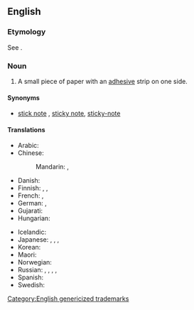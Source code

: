 ==English==
{{wikipedia}}

===Etymology===
See {{m|en|post-it}}.

===Noun===
{{en-noun}}

# A small piece of paper with an [[adhesive]] strip on one side.

====Synonyms====
* {{sense|paper with adhesive strip}} [[stick note]] {{qualifier|informal}}, [[sticky note]], [[sticky-note]]

====Translations====
{{trans-top|a small piece of paper with an adhesive strip on one side}}
* Arabic: {{t|ar|ورقة لاصقة|f}}
* Chinese:
*: Mandarin: {{t|cmn|便利貼|sc=Hani}}, {{t|cmn|便利贴|tr=biànlìtiē|sc=Hani}}
* Danish: {{t|da|post-it}}
* Finnish: {{t|fi|tarralappu}}, {{t|fi|muistilappu}}, {{t|fi|viestilappu}}
* French: {{t+|fr|post-it|m}} {{qualifier|also capitalised "Post-it" as in trademark}}, {{t+|fr|pense-bête}}
* German: {{t|de|Klebezettel|m}}, {{t|de|Haftnotiz}}
* Gujarati: {{t|gu|ચોંટતી ચિઠ્ઠી|f}}
* Hungarian: {{t|hu|post-it}}
{{trans-mid}}
* Icelandic: {{t|is|minnismiði|m}}
* Japanese: {{t+|ja|付箋|tr=ふせん, fusen|sc=Jpan}}, {{t+|ja|附箋|tr=ふせん, fusen|sc=Jpan}}, {{t|ja|付箋紙|tr=ふせんがみ, fusengami|sc=Jpan}}, {{t|ja|ポストイット|tr=posutoitto|sc=Jpan}}
* Korean: {{t|ko|포스트잇}}
* Maori: {{t|mi|pepa hāpiapia}}
* Norwegian: {{t|no|post-it}}
* Russian: {{t+|ru|сти́кер|m}}, {{t+|ru|запи́ска|f}}, {{t+|ru|заме́тка|f}} {{qualifier|note, memo}}, {{t|ru|по́ст-ит|m}}, {{t|ru|[[клейкий|кле́йкая]] [[бума́га]] [[для]] [[заметка|заме́ток]]|f}}
* Spanish: {{t+|es|pósit}}
* Swedish: {{t|sv|Post-It-lapp|c}}
{{trans-bottom}}

[[Category:English genericized trademarks]]